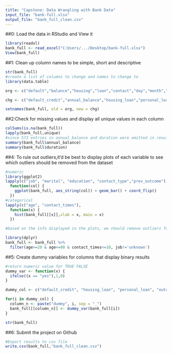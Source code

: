 ---
title: "Capstone: Data Wrangling with Bank Data"
input_file: "bank-full.xlsx"
output_file: "bank_full_clean.csv"
---

##0: Load the data in RStudio and View it

```{r}
library(readxl)
bank_full <- read_excel("C:Users/.../Desktop/bank-full.xlsx")
View(bank_full)
```

##1: Clean up column names to be simple, short and descriptive
```{r}
str(bank_full)
#create a list of columns to change and names to change to
library(data.table)

org <- c("default","balance","housing","loan","contact","day","month","campaign","pdays","previous","poutcome","y")

chg <- c("default_credit","annual_balance","housing_loan","personal_loan","contact_type","last_contact_day","last_contact_month","contact_times","past_days","previous_contact_times","prev_outcome","outcome_term_deposit")

setnames(bank_full, old = org, new = chg)
```

##2:Check for missing values and display all unique values in each column
```{r}
colSums(is.na(bank_full))
lapply(bank_full,unique)
#since 573 entries in annual_balance and duration were omitted in results, we can summarize to see how the numbers range and what the average and median are. 
summary(bank_full$annual_balance)
summary(bank_full$duration)
```
##4: To rule out outliers,it'd be best to display plots of each variable to see which outliers should be removed from the dataset
```{r}
#numeric
library(ggplot2)
lapply(c("job", "marital", "education", "contact_type","prev_outcome"),
  function(col) {
    ggplot(bank_full, aes_string(col)) + geom_bar() + coord_flip()
  })
#categorical
lapply(c("age", "contact_times"),
  function(x) {
    hist(bank_full[[x]],xlab = x, main = x)
  })

#based on the info displayed in the plots, we should remove outliers for age which is below 20 and above 80. Contact_times that exceed 10 times should also be removed from the data set rows.Unknown job positions can be removed as well

library(dplyr)
bank_full <- bank_full %>% 
  filter(age>=20 & age<=80 & contact_times<=10, job!='unknown')

```



##5: Create dummy variables for columns that display binary results
```{r}

#return numeric value for TRUE FALSE
dummy_var <- function(x) {
  ifelse((x == "yes"),1,0)
}

dummy_col <- c("default_credit", "housing_loan", "personal_loan", "outcome_term_deposit")

for(i in dummy_col) {
  column_n <- paste("dummy", i, sep = "_")
  bank_full[[column_n]] <- dummy_var(bank_full[i])
}

str(bank_full)
```

##6: Submit the project on Github
```{r}
#Export results to csv file
write.csv(bank_full,"bank_full_clean.csv")
```



